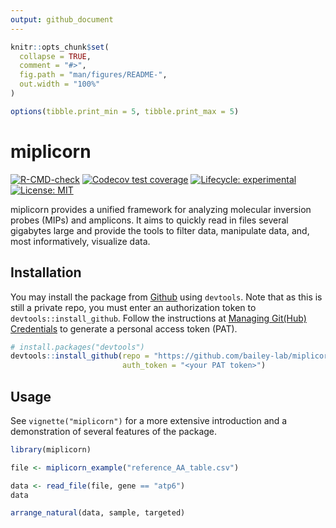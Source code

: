 ```yaml
---
output: github_document
---
```


<!-- README.md is generated from README.Rmd. Please edit that file -->

```r
knitr::opts_chunk$set(
  collapse = TRUE,
  comment = "#>",
  fig.path = "man/figures/README-",
  out.width = "100%"
)

options(tibble.print_min = 5, tibble.print_max = 5)
```

# miplicorn

<!-- badges: start -->
[![R-CMD-check](https://github.com/bailey-lab/miplicorn/workflows/R-CMD-check/badge.svg)](https://github.com/bailey-lab/miplicorn/actions)
[![Codecov test coverage](https://codecov.io/gh/bailey-lab/miplicorn/branch/master/graph/badge.svg)](https://codecov.io/gh/bailey-lab/miplicorn?branch=master)
[![Lifecycle: experimental](https://img.shields.io/badge/lifecycle-experimental-orange.svg)](https://lifecycle.r-lib.org/articles/stages.html#experimental)
[![License: MIT](https://img.shields.io/badge/License-MIT-yellow.svg)](https://opensource.org/licenses/MIT)
<!-- badges: end -->

miplicorn provides a unified framework for analyzing molecular inversion probes
(MIPs) and amplicons. It aims to quickly read in files several gigabytes
large and provide the tools to filter data, manipulate data, and, most
informatively, visualize data.

## Installation
You may install the package from
[Github](https://github.com/bailey-lab/miplicorn) using `devtools`. Note that as
this is still a private repo, you must enter an authorization token to
`devtools::install_github`. Follow the instructions at [Managing Git(Hub)
Credentials](https://usethis.r-lib.org/articles/articles/git-credentials.html)
to generate a personal access token (PAT).
```r
# install.packages("devtools")
devtools::install_github(repo = "https://github.com/bailey-lab/miplicorn",
                         auth_token = "<your PAT token>")
```

## Usage
See `vignette("miplicorn")` for a more extensive introduction and a
demonstration of several features of the package.
```r
library(miplicorn)

file <- miplicorn_example("reference_AA_table.csv")

data <- read_file(file, gene == "atp6")
data  

arrange_natural(data, sample, targeted)
```

